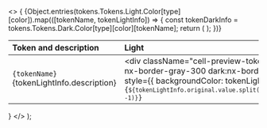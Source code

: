 
  <>
    {
      <table>
        <thead>
          <tr>
            <th align="left">Token and description</th>
            <th align="left">Light</th>
            <th align="left">Dark</th>
          </tr>
        </thead>
        <tbody>
          {Object.entries(tokens.Tokens.Light.Color[type][color]).map(([tokenName, tokenLightInfo]) => {
            const tokenDarkInfo = tokens.Tokens.Dark.Color[type][color][tokenName];
              return (
                <tr key={tokenName}>
                  <td className='w-full'>
                    <div className="cell-tokens-name">
                      <code className='font-medium'>{tokenName}</code>
                      <div className="cell-description-tokens">{tokenLightInfo.description}</div>
                    </div>
                  </td>
                  <td>
                    <div className="cell-tokens">
                    <div className="cell-preview-tokens nx-border nx-border-gray-300 dark:nx-border-gray-600" style={{ backgroundColor: tokenLightInfo.value }}></div>
                      <div className="cell-token-tokens">
                        <code>{`${tokenLightInfo.original.value.split('.').pop().slice(0, -1)}`}</code>
                      </div> 
                    </div>
                  </td>
                  <td>
                    <div className="cell-tokens">
                      <div className="cell-preview-tokens nx-border nx-border-gray-300 dark:nx-border-gray-600" style={{ backgroundColor: tokenDarkInfo.value }}></div>
                      <div className="cell-token-tokens">
                        <code>{`${tokenDarkInfo.original.value.split('.').pop().slice(0, -1)}`}</code>
                      </div>
                    </div>
                  </td>
                </tr>
              );
          })}
        </tbody>
      </table>
    }
  </>
);
